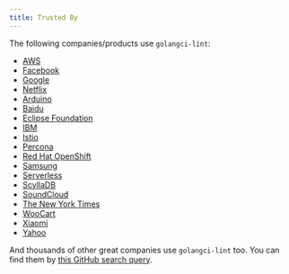 ```yaml
---
title: Trusted By
---
```


The following companies/products use `golangci-lint`:

- [AWS](https://github.com/aws/aws-xray-sdk-go)
- [Facebook](https://github.com/facebookincubator/fbender)
- [Google](https://github.com/GoogleContainerTools/skaffold)
- [Netflix](https://github.com/Netflix/titus-executor)
- [Arduino](https://github.com/arduino/arduino-cli)
- [Baidu](https://github.com/baidu/bfe)
- [Eclipse Foundation](https://github.com/eclipse/che-go-jsonrpc)
- [IBM](https://github.com/ibm-developer/ibm-cloud-env-golang)
- [Istio](https://github.com/istio/istio)
- [Percona](https://github.com/percona/pmm-managed)
- [Red Hat OpenShift](https://github.com/openshift/telemeter)
- [Samsung](https://github.com/samsung-cnct/cluster-api-provider-ssh)
- [Serverless](https://github.com/serverless/event-gateway)
- [ScyllaDB](https://github.com/scylladb/gocqlx)
- [SoundCloud](https://github.com/soundcloud/periskop)
- [The New York Times](https://github.com/NYTimes/encoding-wrapper)
- [WooCart](https://github.com/woocart/gsutil)
- [Xiaomi](https://github.com/XiaoMi/soar)
- [Yahoo](https://github.com/yahoo/yfuzz)

And thousands of other great companies use `golangci-lint` too.
You can find them by [this GitHub search query](https://github.com/search?q=golangci-lint&type=Code).
